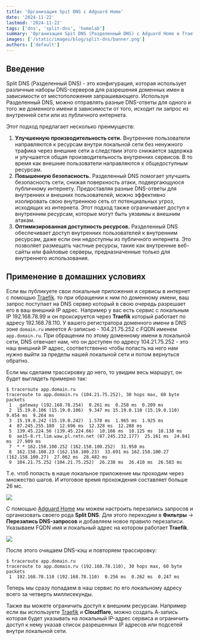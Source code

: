 ```yaml
---
title: 'Организация Spit DNS с Adguard Home'
date: '2024-11-22'
lastmod: '2024-11-22'
tags: ['dns', 'split-dns', 'homelab']
summary: 'Организация Spit DNS (Разделенный DNS) с Adguard Home и Traefik'
images: ['/static/images/blog/split-dns/banner.png']
authors: ['default']
---
```


## Введение

Split DNS (Разделенный DNS) - это конфигурация, которая использует различные наборы DNS-серверов для разрешения доменных имен в зависимости от местоположения запрашивающего. Используя Разделенный DNS, можно отправлять разные DNS-ответы для одного и того же доменного имени в зависимости от того, исходит ли запрос из внутренней сети или из публичного интернета.

Этот подход предлагает несколько преимуществ:

1. **Улучшенную производительность сети.** Внутренние пользователи направляются к ресурсам внутри локальной сети без ненужного трафика через внешние сети а следствии этого снижается задержка и улучшается общая производительность внутренних сервисов. В то время как внешние пользователи направляются к общедоступным ресурсам.
2. **Повышенную безопасность.** Разделенный DNS помогает улучшить безопасность сети, снижая поверхность атаки, подвергающуюся публичному интернету. Предоставляя разные DNS-ответы для внутренних и внешних пользователей, можно эффективно изолировать свою внутреннюю сеть от потенциальных угроз, исходящих из интернета. Этот подход также ограничивает доступ к внутренним ресурсам, которые могут быть уязвимы к внешним атакам.
3. **Оптимизированная доступность ресурсов.** Разделенный DNS обеспечивает доступ внутренних пользователей к внутренним ресурсам, даже если они недоступны из публичного интернета. Это позволяет размещать частные ресурсы, такие как внутренние веб-сайты или файловые серверы, предназначенные только для внутреннего использования.

## Применение в домашних условиях

Если вы публикуете свои локальные приложения и сервисы в интернет с помощью [Traefik](https://traefik.io/traefik/). то при обращении к ним по доменному имени, ваш запрос поступает на DNS сервер который в свою очередь разрешает его в ваш внешний IP адрес.
Например у вас есть сервис с локальным IP 192.168.78.99 и он проксируется через **Traefik** который работает по адресу 192.168.78.110. У вашего регистратора доменного имени в DNS зоне `domain.ru` имеется A-записью - 104.21.75.252 с FQDN именем `app.domain.ru`. При обращении по этому доменному имени в локальной сети, DNS отвечает нам, что он доступен по адресу 104.21.75.252 - это наш внешний IP адрес, соответственно чтобы попасть на него нам нужно выйти за пределы нашей локальной сети и потом вернуться обратно.

Если мы сделаем трассировку до него, то увидим весь маршрут, он будет выглядеть примерно так:

```
$ traceroute app.domain.ru
traceroute to app.domain.ru (104.21.75.252), 30 hops max, 60 byte packets
 1  _gateway (192.168.78.254)  0.261 ms  0.258 ms  0.209 ms
 2  15.19.0.106 (15.19.0.106)  9.347 ms 15.19.0.110 (15.19.0.110)  9.454 ms  9.264 ms
 3  15.19.0.242 (15.19.0.242)  1.578 ms  1.965 ms  1.925 ms
 4  87.245.255.180  12.696 ms  12.328 ms  12.288 ms
 5  139.45.224.56 (139.45.224.66)  10.166 ms  10.125 ms  10.138 ms
 6  ae15-8.rt.lim.waw.pl.retn.net (87.245.232.177)  25.161 ms  24.841 ms  27.909 ms
 7  * * 162.158.100.252 (162.158.100.252)  31.950 ms
 8  162.158.100.23 (162.158.100.23)  33.691 ms 162.158.100.27 (162.158.100.27)  27.062 ms  28.482 ms
 9  104.21.75.252 (104.21.75.252)  26.238 ms  26.410 ms  26.583 ms
```

Т.е. чтоб попасть в наше локальное приложение мы проходим через множество шагов.
И итоговое время прохождения составляет больше 26 мс.

![](/static/images/blog/split-dns/split-dns.png)

С помощью [Adguard Home](/blog/adguard-home-dns-server-dlya-doma) мы можем настроить перезапись запросов и организовать своего рода **Split DNS**. Для этого переходим в **Фильтры** -> **Перезапись DNS-запросов** и добавляем новое правило перезаписи. Указываем FQDN имя и локальный адрес на котором работает **Traefik**.

![](/static/images/blog/split-dns/image.png)

После этого очищаем DNS-кэш и повторяем трассировку:

```
$ traceroute app.domain.ru
traceroute to app.domain.ru (192.168.78.110), 30 hops max, 60 byte packets
 1  192.168.78.110 (192.168.78.110)  0.256 ms  0.262 ms  0.247 ms
```

Теперь мы сразу попадаем в наш сервис по его локальному адресу всего за четверть миллисекунды.

Также вы можете ограничить доступ к внешним ресурсам. Например если вы используете [Traefik](/blog/traefik-obratniy-proksy-dlya-docker-konteynerov) и **Cloudflare**, можно создать А-запись которая будет указывать на локальный IP-адрес сервиса и ограничить доступ к нему указав список разрешенных IP адресов или подсетей внутри локальной сети.
